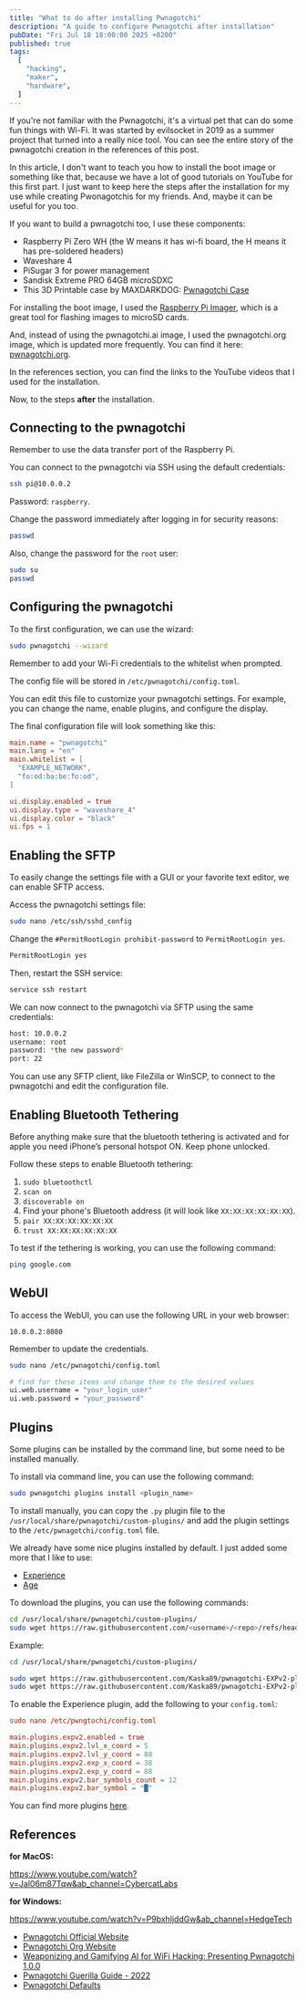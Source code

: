 ```yaml
---
title: "What to do after installing Pwnagotchi"
description: "A guide to configure Pwnagotchi after installation"
pubDate: "Fri Jul 18 18:00:00 2025 +0200"
published: true
tags:
  [
    "hacking",
    "maker",
    "hardware",
  ]
---
```


If you're not familiar with the Pwnagotchi, it's a virtual pet that can do some fun things with Wi-Fi. It was started by evilsocket in 2019 as a summer project that turned into a really nice tool. You can see the entire story of the pwnagotchi creation in the references of this post.

In this article, I don't want to teach you how to install the boot image or something like that, because we have a lot of good tutorials on YouTube for this first part. I just want to keep here the steps after the installation for my use while creating Pwonagotchis for my friends. And, maybe it can be useful for you too.

If you want to build a pwnagotchi too, I use these components:

- Raspberry Pi Zero WH (the W means it has wi-fi board, the H means it has pre-soldered headers)
- Waveshare 4
- PiSugar 3 for power management
- Sandisk Extreme PRO 64GB microSDXC
- This 3D Printable case by MAXDARKDOG: [Pwnagotchi Case](https://cults3d.com/en/3d-model/gadget/coque-pwnagotchi-waveshare3-pisugar3-et-protection-d-ecran-plexiglass)

For installing the boot image, I used the [Raspberry Pi Imager](https://www.raspberrypi.com/software/), which is a great tool for flashing images to microSD cards.

And, instead of using the pwnagotchi.ai image, I used the pwnagotchi.org image, which is updated more frequently. You can find it here: [pwnagotchi.org](https://pwnagotchi.org/3rd-party-images/index.html).

In the references section, you can find the links to the YouTube videos that I used for the installation.

Now, to the steps **after** the installation.

## Connecting to the pwnagotchi

Remember to use the data transfer port of the Raspberry Pi.

You can connect to the pwnagotchi via SSH using the default credentials:

```sh
ssh pi@10.0.0.2
```

Password: `raspberry`.

Change the password immediately after logging in for security reasons:

```sh
passwd
```

Also, change the password for the `root` user:

```sh
sudo su
passwd
```

## Configuring the pwnagotchi

To the first configuration, we can use the wizard:

```sh
sudo pwnagotchi --wizard
```

Remember to add your Wi-Fi credentials to the whitelist when prompted.

The config file will be stored in `/etc/pwnagotchi/config.toml`.

You can edit this file to customize your pwnagotchi settings. For example, you can change the name, enable plugins, and configure the display.

The final configuration file will look something like this:

```toml
main.name = "pwnagotchi"
main.lang = "en"
main.whitelist = [
  "EXAMPLE_NETWORK",
  "fo:od:ba:be:fo:od",
]

ui.display.enabled = true
ui.display.type = "waveshare_4"
ui.display.color = "black"
ui.fps = 1
```

## Enabling the SFTP

To easily change the settings file with a GUI or your favorite text editor, we can enable SFTP access.

Access the pwnagotchi settings file:

```sh
sudo nano /etc/ssh/sshd_config
```

Change the `#PermitRootLogin prohibit-password` to `PermitRootLogin yes`.

```sh
PermitRootLogin yes
```

Then, restart the SSH service:

```sh
service ssh restart
```

We can now connect to the pwnagotchi via SFTP using the same credentials:

```sh
host: 10.0.0.2
username: root
password: *the new password*
port: 22
```

You can use any SFTP client, like FileZilla or WinSCP, to connect to the pwnagotchi and edit the configuration file.

## Enabling Bluetooth Tethering

Before anything make sure that the bluetooth tethering is activated and for apple you need iPhone’s personal hotspot ON. Keep phone unlocked.

Follow these steps to enable Bluetooth tethering:

1. `sudo bluetoothctl`
1. `scan on`
1. `discoverable on`
1. Find your phone's Bluetooth address (it will look like `XX:XX:XX:XX:XX:XX`).
1. `pair XX:XX:XX:XX:XX:XX`
1. `trust XX:XX:XX:XX:XX:XX`

To test if the tethering is working, you can use the following command:

```sh
ping google.com
```

## WebUI

To access the WebUI, you can use the following URL in your web browser:

```
10.0.0.2:8080
```

Remember to update the credentials.

```sh
sudo nano /etc/pwnagotchi/config.toml

# find for these items and change them to the desired values
ui.web.username = "your_login_user"
ui.web.password = "your_password"
```

## Plugins

Some plugins can be installed by the command line, but some need to be installed manually.

To install via command line, you can use the following command:

```sh
sudo pwnagotchi plugins install <plugin_name>
```

To install manually, you can copy the `.py` plugin file to the `/usr/local/share/pwnagotchi/custom-plugins/` and add the plugin settings to the `/etc/pwnagotchi/config.toml` file.

We already have some nice plugins installed by default. I just added some more that I like to use:

- [Experience](https://github.com/Kaska89/pwnagotchi-EXPv2-plugin/blob/main/expv2.py)
- [Age](https://github.com/Kaska89/pwnagotchi-EXPv2-plugin/blob/main/agev2.py)

To download the plugins, you can use the following commands:

```sh
cd /usr/local/share/pwnagotchi/custom-plugins/
sudo wget https://raw.githubusercontent.com/<username>/<repo>/refs/heads/main/<plugin_name>.py
```

Example:

```sh
cd /usr/local/share/pwnagotchi/custom-plugins/

sudo wget https://raw.githubusercontent.com/Kaska89/pwnagotchi-EXPv2-plugin/refs/heads/main/expv2.py
sudo wget https://raw.githubusercontent.com/Kaska89/pwnagotchi-EXPv2-plugin/refs/heads/main/agev2.py
```


To enable the Experience plugin, add the following to your `config.toml`:

```toml
sudo nano /etc/pwngtochi/config.toml

main.plugins.expv2.enabled = true
main.plugins.expv2.lvl_x_coord = 5
main.plugins.expv2.lvl_y_coord = 88
main.plugins.expv2.exp_x_coord = 38
main.plugins.expv2.exp_y_coord = 88
main.plugins.expv2.bar_symbols_count = 12
main.plugins.expv2.bar_symbol = "█"
```

You can find more plugins [here](https://pwnagotchi.org/3rd-party-plugins/index.html).

## References

**for MacOS:**

https://www.youtube.com/watch?v=Jal06m87Tqw&ab_channel=CybercatLabs

**for Windows:**

https://www.youtube.com/watch?v=P9bxhljddGw&ab_channel=HedgeTech

- [Pwnagotchi Official Website](https://pwnagotchi.ai/)
- [Pwnagotchi Org Website](https://pwnagotchi.org/)
- [Weaponizing and Gamifying AI for WiFi Hacking: Presenting Pwnagotchi 1.0.0](https://www.evilsocket.net/2019/10/19/Weaponizing-and-Gamifying-AI-for-WiFi-Hacking-Presenting-Pwnagotchi-1-0-0/)
- [Pwnagotchi Guerilla Guide - 2022](https://github.com/Xyl0se/Pwnagotchi-new-guerilla-guide)
- [Pwnagotchi Defaults](https://github.com/jayofelony/pwnagotchi/blob/noai/pwnagotchi/defaults.toml)

